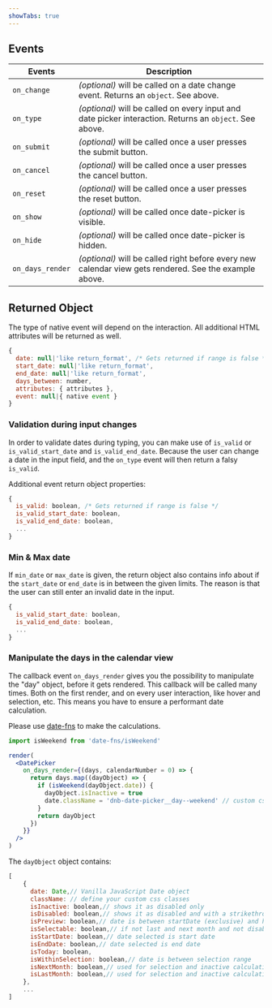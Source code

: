 ```yaml
---
showTabs: true
---
```


## Events

| Events           | Description                                                                                             |
| ---------------- | ------------------------------------------------------------------------------------------------------- |
| `on_change`      | _(optional)_ will be called on a date change event. Returns an `object`. See above.                     |
| `on_type`        | _(optional)_ will be called on every input and date picker interaction. Returns an `object`. See above. |
| `on_submit`      | _(optional)_ will be called once a user presses the submit button.                                      |
| `on_cancel`      | _(optional)_ will be called once a user presses the cancel button.                                      |
| `on_reset`       | _(optional)_ will be called once a user presses the reset button.                                       |
| `on_show`        | _(optional)_ will be called once date-picker is visible.                                                |
| `on_hide`        | _(optional)_ will be called once date-picker is hidden.                                                 |
| `on_days_render` | _(optional)_ will be called right before every new calendar view gets rendered. See the example above.       |

## Returned Object

The type of native event will depend on the interaction.
All additional HTML attributes will be returned as well.

```js
{
  date: null|'like return_format', /* Gets returned if range is false */
  start_date: null|'like return_format',
  end_date: null|'like return_format',
  days_between: number,
  attributes: { attributes },
  event: null|{ native event }
}
```

### Validation during input changes

In order to validate dates during typing, you can make use of `is_valid` or `is_valid_start_date` and `is_valid_end_date`. Because the user can change a date in the input field, and the `on_type` event will then return a falsy `is_valid`.

Additional event return object properties:

```js
{
  is_valid: boolean, /* Gets returned if range is false */
  is_valid_start_date: boolean,
  is_valid_end_date: boolean,
  ...
}
```

### Min & Max date

If `min_date` or `max_date` is given, the return object also contains info about if the `start_date` or `end_date` is in between the given limits. The reason is that the user can still enter an invalid date in the input.

```js
{
  is_valid_start_date: boolean,
  is_valid_end_date: boolean,
  ...
}
```

### Manipulate the days in the calendar view

The callback event `on_days_render` gives you the possibility to manipulate the "day" object, before it gets rendered. This callback will be called many times. Both on the first render, and on every user interaction, like hover and selection, etc. This means you have to ensure a performant date calculation.

Please use [date-fns](https://date-fns.org) to make the calculations.

```jsx
import isWeekend from 'date-fns/isWeekend'

render(
  <DatePicker
    on_days_render={(days, calendarNumber = 0) => {
      return days.map((dayObject) => {
        if (isWeekend(dayObject.date)) {
          dayObject.isInactive = true
          date.className = 'dnb-date-picker__day--weekend' // custom css
        }
        return dayObject
      })
    }}
  />
)
```

The `dayObject` object contains:

```js
[
    {
      date: Date,// Vanilla JavaScript Date object
      className: // define your custom css classes
      isInactive: boolean,// shows it as disabled only
      isDisabled: boolean,// shows it as disabled and with a strikethrough
      isPreview: boolean,// date is between startDate (exclusive) and hoverDate (inclusive)
      isSelectable: boolean,// if not last and next month and not disabled – handles z-index
      isStartDate: boolean,// date selected is start date
      isEndDate: boolean,// date selected is end date
      isToday: boolean,
      isWithinSelection: boolean,// date is between selection range
      isNextMonth: boolean,// used for selection and inactive calculation
      isLastMonth: boolean,// used for selection and inactive calculation
    },
    ...
]
```
